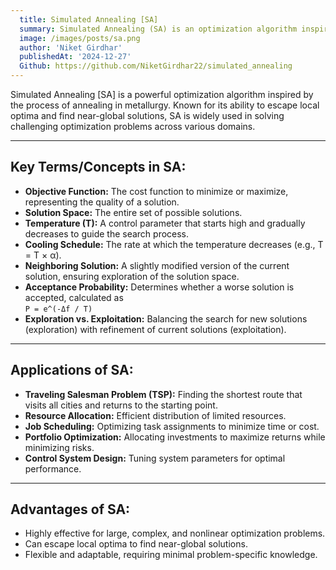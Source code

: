 ```yaml
---
  title: Simulated Annealing [SA]
  summary: Simulated Annealing (SA) is an optimization algorithm inspired by the annealing process in metallurgy, known for its ability to escape local optima and find near-global solutions in complex problems.
  image: /images/posts/sa.png
  author: 'Niket Girdhar'
  publishedAt: '2024-12-27'
  Github: https://github.com/NiketGirdhar22/simulated_annealing
---
```


Simulated Annealing [SA] is a powerful optimization algorithm inspired by the process of annealing in metallurgy. Known for its ability to escape local optima and find near-global solutions, SA is widely used in solving challenging optimization problems across various domains.

---

## Key Terms/Concepts in SA:

- **Objective Function:** The cost function to minimize or maximize, representing the quality of a solution.
- **Solution Space:** The entire set of possible solutions.
- **Temperature (T):** A control parameter that starts high and gradually decreases to guide the search process.
- **Cooling Schedule:** The rate at which the temperature decreases (e.g., T = T × α).
- **Neighboring Solution:** A slightly modified version of the current solution, ensuring exploration of the solution space.
- **Acceptance Probability:** Determines whether a worse solution is accepted, calculated as  
  `P = e^(-Δf / T)`
- **Exploration vs. Exploitation:** Balancing the search for new solutions (exploration) with refinement of current solutions (exploitation).

---

## Applications of SA:

- **Traveling Salesman Problem (TSP):** Finding the shortest route that visits all cities and returns to the starting point.
- **Resource Allocation:** Efficient distribution of limited resources.
- **Job Scheduling:** Optimizing task assignments to minimize time or cost.
- **Portfolio Optimization:** Allocating investments to maximize returns while minimizing risks.
- **Control System Design:** Tuning system parameters for optimal performance.

---

## Advantages of SA:

- Highly effective for large, complex, and nonlinear optimization problems.
- Can escape local optima to find near-global solutions.
- Flexible and adaptable, requiring minimal problem-specific knowledge.